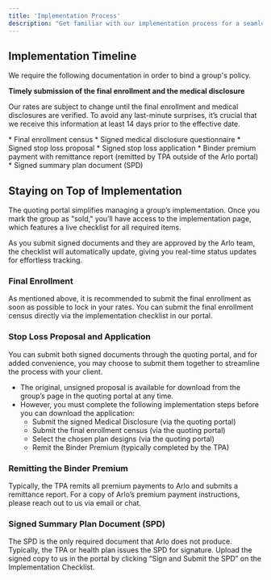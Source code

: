 ```yaml
---
title: 'Implementation Process'
description: "Get familiar with our implementation process for a seamless policy binding experience for your group"
---
```


## Implementation Timeline
We require the following documentation in order to bind a group's policy. 

<Warning>
  <b>Timely submission of the final enrollment and the medical disclosure</b>
  
  Our rates are subject to change until the final enrollment and medical disclosures are verified. To avoid any last-minute surprises, it’s crucial that we receive this information at least 14 days prior to the effective date.
</Warning>

<Steps>
  <Step title="14 days prior to the effective date">
    * Final enrollment census 
    * Signed medical disclosure questionnaire 
  </Step>
  <Step title="Within 31 days of effective date">
    * Signed stop loss proposal 
    * Signed stop loss application
    * Binder premium payment with remittance report (remitted by TPA outside of the Arlo portal) 
  </Step>
  <Step title="Within 60 days of effective date">
    * Signed summary plan document (SPD) 
  </Step>
</Steps>


## Staying on Top of Implementation
The quoting portal simplifies managing a group’s implementation. Once you mark the group as "sold," you’ll have access to the implementation page, which features a live checklist for all required items.

<Tip>
  As you submit signed documents and they are approved by the Arlo team, the checklist will automatically update, giving you real-time status updates for effortless tracking.
</Tip>

### Final Enrollment
As mentioned above, it is recommended to submit the final enrollment as soon as possible to lock in your rates. You can submit the final enrollment census directly via the implementation checklist in our portal.


### Stop Loss Proposal and Application
You can submit both signed documents through the quoting portal, and for added convenience, you may choose to submit them together to streamline the process with your client.

* The original, unsigned proposal is available for download from the group’s page in the quoting portal at any time.
* However, you must complete the following implementation steps before you can download the application:
  * Submit the signed Medical Disclosure (via the quoting portal)
  * Submit the final enrollment census (via the quoting portal)
  * Select the chosen plan designs (via the quoting portal)
  * Remit the Binder Premium (typically completed by the TPA)


### Remitting the Binder Premium 
Typically, the TPA remits all premium payments to Arlo and submits a remittance report. For a copy of Arlo’s premium payment instructions, please reach out to us via email or chat. 


### Signed Summary Plan Document (SPD)
The SPD is the only required document that Arlo does not produce. Typically, the TPA or health plan issues the SPD for signature. Upload the signed copy to us in the portal by clicking “Sign and Submit the SPD” on the Implementation Checklist. 

